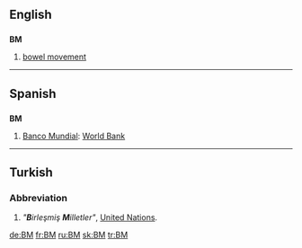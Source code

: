 {{also|.bm|bm.|bm}}
==English==

==={{initialism}}===
'''BM'''

# [[bowel movement]]

----

==Spanish==

==={{abbreviation|es}}===
'''BM'''

# [[Banco Mundial]]: [[World Bank]]

----

==Turkish==

===Abbreviation===
{{infl|tr|abbreviation}}

# ''"'''B'''irleşmiş '''M'''illetler"'', [[United Nations]].

[[de:BM]]
[[fr:BM]]
[[ru:BM]]
[[sk:BM]]
[[tr:BM]]